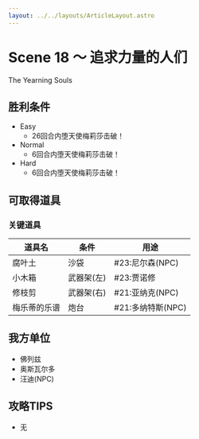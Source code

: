 ```yaml
---
layout: ../../layouts/ArticleLayout.astro
---
```

# Scene 18 ～ 追求力量的人们  

The Yearning Souls

## 胜利条件 

- Easy
  - 26回合内堕天使梅莉莎击破！
- Normal
  - 6回合内堕天使梅莉莎击破！
- Hard
  - 6回合内堕天使梅莉莎击破！

## 可取得道具 

### 关键道具

|道具名|条件|用途|
|---|---|---|
|腐叶土|沙袋|#23:尼尔森(NPC)|
|小木箱|武器架(左)|#23:贾诺修|
|修枝剪|武器架(右)|#21:亚纳克(NPC)|
|梅乐蒂的乐谱|炮台|#21:多纳特斯(NPC)|

## 我方单位 

- 佛列兹
- 奥斯瓦尔多
- 汪迪(NPC)

## 攻略TIPS 

- 无